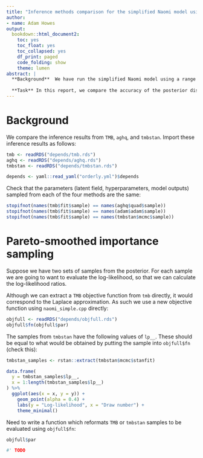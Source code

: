 ```yaml
---
title: "Inference methods comparison for the simplified Naomi model using Pareto-smoothed importance sampling"
author:
- name: Adam Howes
output:
  bookdown::html_document2:
    toc: yes
    toc_float: yes
    toc_collapsed: yes
    df_print: paged
    code_folding: show
    theme: lumen
abstract: |
  **Background**  We have run the simplified Naomi model using a range of inference methods: `TMB`, `aghq`, and `tmbstan`.
  
  **Task** In this report, we compare the accuracy of the posterior distributions obtained from these inference methods using Pareto-smoothed importance sampling.
---
```


# Background

We compare the inference results from `TMB`, `aghq`, and `tmbstan`.
Import these inference results as follows:

```r
tmb <- readRDS("depends/tmb.rds")
aghq <- readRDS("depends/aghq.rds")
tmbstan <- readRDS("depends/tmbstan.rds")

depends <- yaml::read_yaml("orderly.yml")$depends
```

Check that the parameters (latent field, hyperparameters, model outputs) sampled from each of the four methods are the same:

```r
stopifnot(names(tmb$fit$sample) == names(aghq$quad$sample))
stopifnot(names(tmb$fit$sample) == names(adam$adam$sample))
stopifnot(names(tmb$fit$sample) == names(tmbstan$mcmc$sample))
```

# Pareto-smoothed importance sampling

Suppose we have two sets of samples from the posterior.
For each sample we are going to want to evaluate the log-likelihood, so that we can calculate the log-likelihood ratios.

Although we can extract a `TMB` objective function from `tmb` directly, it would correspond to the Laplace approximation.
As such we use a new objective function using `naomi_simple.cpp` directly:

```r
objfull <- readRDS("depends/objfull.rds")
objfull$fn(objfull$par)
```

The samples from `tmbstan` have the following values of `lp__`.
These should be equal to what would be obtained by putting the sample into `objfull$fn` (check this):

```r
tmbstan_samples <- rstan::extract(tmbstan$mcmc$stanfit)

data.frame(
  y = tmbstan_samples$lp__,
  x = 1:length(tmbstan_samples$lp__)
) %>%
  ggplot(aes(x = x, y = y)) +
    geom_point(alpha = 0.4) +
    labs(y = "Log-likelihood", x = "Draw number") +
    theme_minimal() 
```

Need to write a function which reformats `TMB` or `tmbstan` samples to be evaluated using `objfull$fn`:

```r
objfull$par

#' TODO
```
